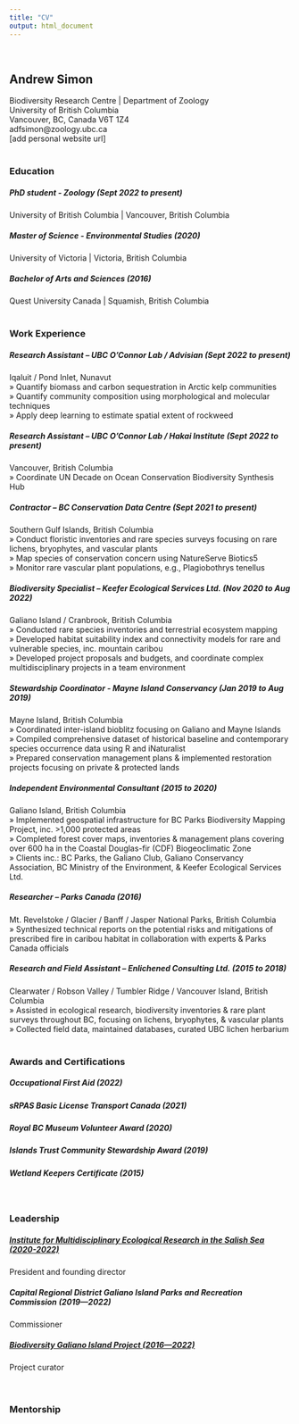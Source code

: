```yaml
---
title: "CV"
output: html_document
---
```

\

## Andrew Simon
Biodiversity Research Centre | Department of Zoology \
University of British Columbia \
Vancouver, BC, Canada V6T 1Z4 \
adfsimon@zoology.ubc.ca \
[add personal website url]
\
\

### Education
##### PhD student - Zoology (Sept 2022 to present)
University of British Columbia | Vancouver, British Columbia
\

##### Master of Science - Environmental Studies (2020)
University of Victoria | Victoria, British Columbia
\

##### Bachelor of Arts and Sciences (2016)
Quest University Canada | Squamish, British Columbia
\
\

### Work Experience
##### Research Assistant – UBC O'Connor Lab / Advisian (Sept 2022 to present)
Iqaluit / Pond Inlet, Nunavut \
» Quantify biomass and carbon sequestration in Arctic kelp communities
\
» Quantify community composition using morphological and molecular techniques
\
» Apply deep learning to estimate spatial extent of rockweed
\

##### Research Assistant – UBC O'Connor Lab / Hakai Institute (Sept 2022 to present)
Vancouver, British Columbia \
» Coordinate UN Decade on Ocean Conservation Biodiversity Synthesis Hub
\

##### Contractor – BC Conservation Data Centre (Sept 2021 to present)
Southern Gulf Islands, British Columbia \
» Conduct floristic inventories and rare species surveys focusing on rare lichens, bryophytes, and vascular plants
\
» Map species of conservation concern using NatureServe Biotics5
\
» Monitor rare vascular plant populations, e.g., Plagiobothrys tenellus
\

##### Biodiversity Specialist – Keefer Ecological Services Ltd. (Nov 2020 to Aug 2022)
Galiano Island / Cranbrook, British Columbia \
» Conducted rare species inventories and terrestrial ecosystem mapping 
\
» Developed habitat suitability index and connectivity models for rare and vulnerable species, inc. mountain caribou
\
» Developed project proposals and budgets, and coordinate complex multidisciplinary projects in a team environment
\

##### Stewardship Coordinator - Mayne Island Conservancy (Jan 2019 to Aug 2019)
Mayne Island, British Columbia \
» Coordinated inter-island bioblitz focusing on Galiano and Mayne Islands
\
» Compiled comprehensive dataset of historical baseline and contemporary species occurrence data using R and iNaturalist
\
» Prepared conservation management plans & implemented restoration projects focusing on private & protected lands
\

##### Independent Environmental Consultant (2015 to 2020)
Galiano Island, British Columbia \
» Implemented geospatial infrastructure for BC Parks Biodiversity Mapping
Project, inc. >1,000 protected areas
\
» Completed forest cover maps, inventories & management plans covering over 600 ha in the Coastal Douglas-fir (CDF) Biogeoclimatic Zone
\
» Clients inc.: BC Parks, the Galiano Club, Galiano Conservancy Association, BC Ministry of the Environment, & Keefer Ecological Services Ltd.
\

##### Researcher – Parks Canada (2016)
Mt. Revelstoke / Glacier / Banff / Jasper National Parks, British Columbia \
» Synthesized technical reports on the potential risks and mitigations of prescribed fire in caribou habitat in collaboration with experts & Parks Canada officials
\

##### Research and Field Assistant – Enlichened Consulting Ltd. (2015 to 2018)
Clearwater / Robson Valley / Tumbler Ridge / Vancouver Island, British Columbia \
» Assisted in ecological research, biodiversity inventories & rare plant surveys throughout BC, focusing on lichens, bryophytes, & vascular plants
\
» Collected field data, maintained databases, curated UBC lichen herbarium
\
\

### Awards and Certifications
##### Occupational First Aid (2022)
##### sRPAS Basic License Transport Canada (2021)
##### Royal BC Museum Volunteer Award (2020)
##### Islands Trust Community Stewardship Award (2019)
##### Wetland Keepers Certificate (2015)
\

### Leadership
##### <a href="https://imerss.org/">Institute for Multidisciplinary Ecological Research in the Salish Sea (2020-2022)</a>
President and founding director \

##### Capital Regional District Galiano Island Parks and Recreation Commission (2019—2022)
Commissioner \

##### <a href="https://biogaliano.org/">Biodiversity Galiano Island Project (2016—2022)</a>
Project curator \
\
\

### Mentorship
